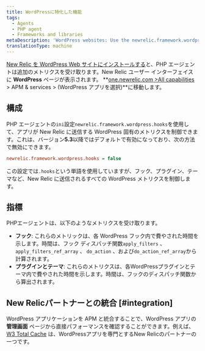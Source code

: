 ```yaml
---
title: WordPressに特化した機能
tags:
  - Agents
  - PHP agent
  - Frameworks and libraries
metaDescription: 'WordPress websites: Use the newrelic.framework.wordpress.hooks INI setting to capture special metrics for hooks, plugins, and themes with New Relic.'
translationType: machine
---
```


[New Relic を WordPress Web サイトにインストールする](/docs/agents/php-agent/installation/install-php-agent-shared-hosting-service)と、PHP エージェントは追加のメトリクスを受け取ります。New Relic ユーザー インターフェイスに **WordPress** ページが表示されます。 **[one.newrelic.com >All capabilities](https://one.newrelic.com/all-capabilities) > APM & services > (WordPress アプリを選択)**に移動します。

## 構成

PHP エージェントの`ini`設定`newrelic.framework.wordpress.hooks`を使用して、アプリが New Relic に送信する WordPress 固有のメトリクスを制御できます。これは、バージョン**5.3**以降ではデフォルトで有効になっており、次の方法で無効にできます。

```ini
newrelic.framework.wordpress.hooks = false
```

この設定では`.hooks`という単語を使用していますが、フック、プラグイン、テーマなど、New Relic に送信されるすべての WordPress メトリクスを制御します。

## 指標

PHPエージェントは、以下のようなメトリクスを受け取ります。

* **フック**: これらのメトリックは、各 WordPress フック内で費やされた時間を示します。時間は、フック ディスパッチ関数`apply_filters` 、 `apply_filters_ref_array` 、 `do_action` 、および`do_action_ref_array`から計算されます。
* **プラグインとテーマ**: これらのメトリクスは、各WordPressプラグインとテーマ内で費やされた時間を示します。時間は、フックのディスパッチ関数から算出されます。

## New Relicパートナーとの統合 [#integration]

WordPress アプリケーションを APM と統合することで、WordPress アプリの **管理画面** ページから直接パフォーマンスを確認することができます。例えば、 [W3 Total Cache](https://newrelic.com/blog/best-practices/web-performance-optimization-automation) は、WordPressアプリを専門とするNew Relicのパートナーの一つです。